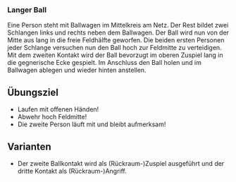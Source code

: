 ### Langer Ball

Eine Person steht mit Ballwagen im Mittelkreis am Netz. Der Rest bildet zwei Schlangen links und rechts neben dem Ballwagen. Der Ball wird nun von der Mitte aus lang in die freie Feldhälfte geworfen. Die beiden ersten Personen jeder Schlange versuchen nun den Ball hoch zur Feldmitte zu verteidigen. Mit dem zweiten Kontakt wird der Ball bevorzugt im oberen Zuspiel lang in die gegnerische Ecke gespielt. Im Anschluss den Ball holen und im Ballwagen ablegen und wieder hinten anstellen.

:::{.callout-important}
## Übungsziel
- Laufen mit offenen Händen!
- Abwehr hoch Feldmitte!
- Die zweite Person läuft mit und bleibt aufmerksam!
:::

:::{.callout-tip} 
## Varianten
- Der zweite Ballkontakt wird als (Rückraum-)Zuspiel ausgeführt und der dritte Kontakt als (Rückraum-)Angriff.
:::